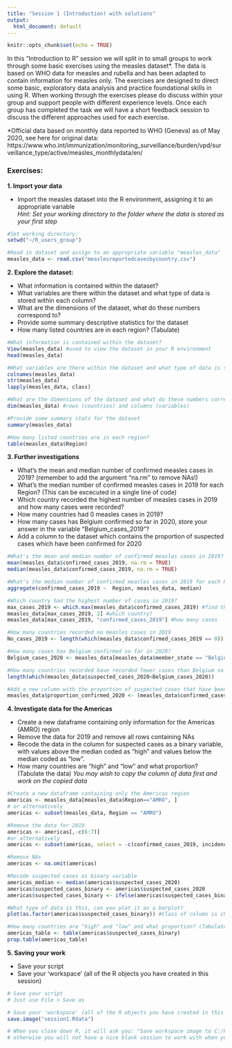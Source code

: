 ```yaml
---
title: "Session 1 (Introduction) with solutions"
output:
  html_document: default
---
```


```r
knitr::opts_chunk$set(echo = TRUE)

```

In this "Introduction to R" session we will split in to small groups to work through some basic exercises using the measles dataset\*. The data is based on WHO data for measles and rubella and has been adapted to contain information for measles only. The exercises are designed to direct some basic, exploratory data analysis and practice foundational skills in using R. When working through the exercises please do discuss within your group and support people with different experience levels. Once each group has completed the task we will have a short feedback session to discuss the different approaches used for each exercise. 

\*Official data based on monthly data reported to WHO (Geneva) as of May 2020, see here for original data: https://www.who.int/immunization/monitoring_surveillance/burden/vpd/surveillance_type/active/measles_monthlydata/en/

### Exercises: 
**1. Import your data**  

- Import the measles dataset into the R environment, assigning it to an appropriate variable  
*Hint: Set your working directory to the folder where the data is stored as your first step*

```r

#Set working directory:
setwd("~/R_users_group")

#Read in dataset and assign to an appropriate variable "measles_data"
measles_data <- read.csv("measlesreportedcasesbycountry.csv")

```

**2. Explore the dataset:**  

- What information is contained within the dataset?  
- What variables are there within the dataset and what type of data is stored within each column?  
- What are the dimensions of the dataset, what do these numbers correspond to?  
- Provide some summary descriptive statistics for the dataset  
- How many listed countries are in each region? (Tabulate)


```r

#What information is contained within the dataset?
View(measles_data) #used to view the dataset in your R environment
head(measles_data)

#What variables are there within the dataset and what type of data is stored within each column
colnames(measles_data)
str(measles_data)
lapply(measles_data, class)

#What are the dimensions of the dataset and what do these numbers correspond to?
dim(measles_data) #rows (countries) and columns (variables)

#Provide some summary stats for the dataset
summary(measles_data)

#How many listed countries are in each region?
table(measles_data$Region)

```


**3. Further investigations**

- What's the mean and median number of confirmed measles cases in 2019? (remember to add the argument "na.rm" to remove NAs!)
- What's the median number of confirmed measles cases in 2019 for each Region? (This can be excecuted in a single line of code)
- Which country recorded the highest number of measles cases in 2019 and how many cases were recorded?  
- How many countries had 0 measles cases in 2019?  
- How many cases has Belgium confirmed so far in 2020, store your answer in the variable "Belgium_cases_2019"?  
- Add a column to the dataset which contains the proportion of suspected cases which have been confirmed for 2020  

```r
#What's the mean and median number of confirmed measles cases in 2019? (remember to add the argument "na.rm" to remove NAs!) 
mean(measles_data$confirmed_cases_2019, na.rm = TRUE)
median(measles_data$confirmed_cases_2019, na.rm = TRUE)

#What's the median number of confirmed measles cases in 2019 for each Region? (This can be excecuted in a single line of code)
aggregate(confirmed_cases_2019 ~  Region, measles_data, median)

#Which country had the highest number of cases in 2019?
max_cases_2019 <- which.max(measles_data$confirmed_cases_2019) #find the index
measles_data[max_cases_2019, 2] #which country?
measles_data[max_cases_2019, "confirmed_cases_2019"] #how many cases

#How many countries recorded no measles cases in 2019
No_cases_2019 <- length(which(measles_data$confirmed_cases_2019 == 0))

#How many cases has Belgium confirmed so far in 2020?
Belgium_cases_2020 <- measles_data[measles_data$member_state == "Belgium", "suspected_cases_2020"]

#How many countries recorded have recorded fewer cases than Belgium so far in 2020?
length(which(measles_data$suspected_cases_2020<Belgium_cases_2020))

#Add a new column with the proportion of suspected cases that have been confirmed for 2020
measles_data$proportion_confirmed_2020 <- (measles_data$confirmed_cases_2020)/(measles_data$suspected_cases_2020)
```


**4. Investigate data for the Americas**  

- Create a new dataframe containing only information for the Americas (AMRO) region  
- Remove the data for 2019 and remove all rows containing NAs  
- Recode the data in the column for suspected cases as a binary variable, with values above the median coded as "high" and values below the median coded as "low".  
- How many countries are "high" and "low" and what proportion? (Tabulate the data)
*You may wish to copy the column of data first and work on the copied data*

```r
#Create a new dataframe containing only the Americas region
americas <- measles_data[measles_data$Region=="AMRO", ]
# or alternatively
americas <- subset(measles_data, Region == "AMRO")

#Remove the data for 2019
americas <- americas[,-c(6:7)]
#or alternatively
americas <- subset(americas, select = -c(confirmed_cases_2019, incidence_rate_per_1mil_2019))

#Remove NAs
americas <- na.omit(americas)

#Recode suspected cases as binary variable
americas_median <- median(americas$suspected_cases_2020)
americas$suspected_cases_binary <- americas$suspected_cases_2020
americas$suspected_cases_binary <- ifelse(americas$suspected_cases_binary>=americas_median, "High", "Low")

#What type of data is this, can you plot it as a barplot?
plot(as.factor(americas$suspected_cases_binary)) #Class of column is character data, so must be converted to a factor for plotting

#How many countries are "high" and "low" and what proportion? (Tabulate the data)
americas_table <- table(americas$suspected_cases_binary)
prop.table(americas_table)

```


**5. Saving your work **  

- Save your script 
- Save your 'workspace' (all of the R objects you have created in this session)

```r
# Save your script 
# Just use File > Save as

# Save your 'workspace' (all of the R objects you have created in this session)
save.image("session1.Rdata")

# When you close down R, it will ask you: "Save workspace image to C:/Program Files.../RData?" Click NO
# otherwise you will not have a nice blank session to work with when you begin a new session. 

```
